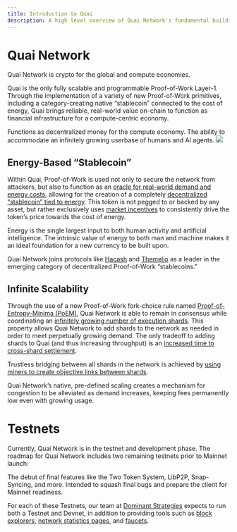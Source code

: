 ```yaml
---
title: Introduction to Quai
description: A high level overview of Quai Network's fundamental building blocks.
---
```


# Quai Network

Quai Network is crypto for the global and compute economies.

Quai is the only fully scalable and programmable Proof-of-Work Layer-1. Through the implementation of a variety of new Proof-of-Work primitives, including a category-creating native “stablecoin” connected to the cost of energy, Quai brings reliable, real-world value on-chain to function as financial infrastructure for a compute-centric economy.

<CardGroup cols={1}>
	<Card
		title='Energy-Based “Stablecoin”'
		icon='coin'
		href='/learn/introduction#energy-based-stablecoin'
	>
		Functions as decentralized money for the compute economy.
	</Card>
	<Card
		title='Infinite Scalability'
		icon='arrow-up-right-dots'
		href='/learn/introduction#infinite-scalability'
	>
		The ability to accommodate an infinitely growing userbase of humans and AI agents.
	</Card>
</CardGroup>

<Frame>
	<img src='/images/HierarchicalStructure.jpg' />
</Frame>

## Energy-Based “Stablecoin”

Within Quai, Proof-of-Work is used not only to secure the network from attackers, but also to function as an [oracle for real-world demand and energy costs](/learn/tokenomics/token-dynamics/token-dynamics), allowing for the creation of a completely [decentralized “stablecoin” tied to energy](/learn/tokenomics/tokenomics-overview/qi). This token is not pegged to or backed by any asset, but rather exclusively uses [market incentives](/learn/tokenomics/token-dynamics/token-dynamics) to consistently drive the token’s price towards the cost of energy.

Energy is the single largest input to both human activity and artificial intelligence. The intrinsic value of energy to both man and machine makes it an ideal foundation for a new currency to be built upon.

Quai Network joins protocols like [Hacash](https://hacash.money/) and [Themelio](https://docs.themelio.org/whitepapers/melmint-v2/) as a leader in the emerging category of decentralized Proof-of-Work “stablecoins.”

## Infinite Scalability

Through the use of a new Proof-of-Work fork-choice rule named [Proof-of-Entropy-Minima (PoEM)](/learn/advanced-introduction/poem/poem), Quai Network is able to remain in consensus while coordinating an [infinitely growing number of execution shards](/learn/advanced-introduction/poem/infinite-execution-shards/infinite-execution-shards). This property allows Quai Network to add shards to the network as needed in order to meet perpetually growing demand. The only tradeoff to adding shards to Quai (and thus increasing throughput) is an [increased time to cross-shard settlement](/learn/advanced-introduction/poem/infinite-execution-shards/dynamic-sharding#time-to-global-settlement).

Trustless bridging between all shards in the network is achieved by [using miners to create objective links between shards](/learn/advanced-introduction/merged-mining/coincident-blocks).

Quai Network’s native, pre-defined scaling creates a mechanism for congestion to be alleviated as demand increases, keeping fees permanently low even with growing usage.

# Testnets

Currently, Quai Network is in the testnet and development phase. The roadmap for Quai Network includes two remaining testnets prior to Mainnet launch:

<CardGroup>
	<Card
		title='Golden Age Testnet'
		icon='pickaxe'
	>
		The debut of final features like the Two Token System, LibP2P, Snap-Syncing, and more.
	</Card>
	<Card
		title='Silicon Age Testnet'
		icon='microchip'
	>
		Intended to squash final bugs and prepare the client for Mainnet readiness.
	</Card>
</CardGroup>

For each of these Testnets, our team at [Dominant Strategies](https://dominantstrategies.io) expects to run both a Testnet and Devnet, in addition to providing tools such as [block explorers](https://cyprus1.colosseum.quaiscan.io/), [network statistics pages](https://stats.quai.network), and [faucets](https://faucet.quai.network).
